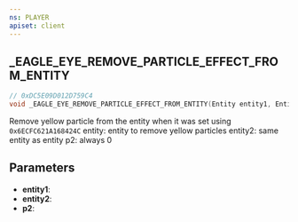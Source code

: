 ```yaml
---
ns: PLAYER
apiset: client
---
```

## _EAGLE_EYE_REMOVE_PARTICLE_EFFECT_FROM_ENTITY

```c
// 0xDC5E09D012D759C4
void _EAGLE_EYE_REMOVE_PARTICLE_EFFECT_FROM_ENTITY(Entity entity1, Entity entity2, int p2);
```

Remove yellow particle from the entity when it was set using `0x6ECFC621A168424C` 
entity: entity to remove yellow particles
entity2: same entity as entity
p2: always 0

## Parameters
* **entity1**:
* **entity2**:
* **p2**: